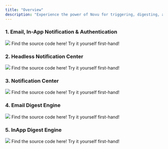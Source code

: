 ```yaml
---
title: "Overview"
description: "Experience the power of Novu for triggering, digesting, and receiving notifications via different channels"
---
```


### 1. Email, In-App Notification & Authentication

<Frame caption="Demo showing auth & email notifications with Novu & Auth0">
<img src="/images/vue-email-notification.png" />
</Frame>

<CardGroup cols={2}>
  <Card title="Github" icon="github" color="#ea5a0c" href="https://github.com/novuhq/examples/tree/main/vue-nextjs-trigger-inapp-notifications">
    Find the source code here!
  </Card>
  <Card title="Demo" icon="play" color="#0285c7" href="https://novu-notifications-vue3.vercel.app/">
    Try it yourself first-hand!
  </Card>
</CardGroup>

### 2. Headless Notification Center

<Frame caption="Demo showing how to use the headless notification center in a JS app">
<img src="/images/headless-notification-center-demo.png" />
</Frame>

<CardGroup cols={2}>
  <Card title="Github" icon="github" color="#ea5a0c" href="https://github.com/novuhq/novu-headless-demo-app">
    Find the source code here!
  </Card>
  <Card title="Demo" icon="play" color="#0285c7" href="https://headlessdemo.vercel.app/">
    Try it yourself first-hand!
  </Card>
</CardGroup>

### 3. Notification Center

<Frame caption="Demo showing how to use the notification center in a next.js app">
<img src="/images/notification-center-demo.png" />
</Frame>

<CardGroup cols={2}>
  <Card title="Github" icon="github" color="#ea5a0c" href="https://github.com/novuhq/notification-center-demo">
    Find the source code here!
  </Card>
  <Card title="Demo" icon="play" color="#0285c7" href="https://notification-center-demo.vercel.app/">
    Try it yourself first-hand!
  </Card>
</CardGroup>

### 4. Email Digest Engine

<Frame caption="Demo showing how digest engine works in Email notifications">
<img src="/images/email-digest-engine-demo.png" />
</Frame>

<CardGroup cols={2}>
  <Card title="Github" icon="github" color="#ea5a0c" href="https://github.com/novuhq/digest-email-app">
    Find the source code here!
  </Card>
  <Card title="Demo" icon="play" color="#0285c7" href="https://emaildigest.vercel.app/">
    Try it yourself first-hand!
  </Card>
</CardGroup>

### 5. InApp Digest Engine

<Frame caption="Demo showing how digest engine works in In-App Notification Center">
<img src="/images/inapp-digest-engine-demo.png" />
</Frame>

<CardGroup cols={2}>
  <Card title="Github" icon="github" color="#ea5a0c" href="https://github.com/novuhq/digest-learning-app">
    Find the source code here!
  </Card>
  <Card title="Demo" icon="play" color="#0285c7" href="https://digestplayground.vercel.app/">
    Try it yourself first-hand!
  </Card>
</CardGroup>
